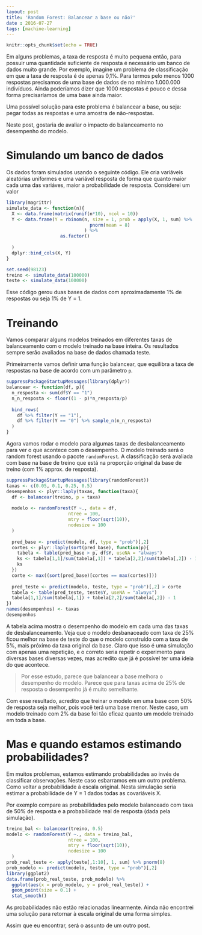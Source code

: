 ```yaml
---
layout: post
title: 'Random Forest: Balancear a base ou não?'
date : 2016-07-27
tags: [machine-learning]
--- 
```


```r
knitr::opts_chunk$set(echo = TRUE)
```

Em alguns problemas, a taxa de resposta é muito pequena então, para possuir uma
quantidade suficiente de resposta é necessário um banco de dados muito grande. Por exemplo, imagine um problema de classificação em que a taxa de resposta é de apenas
0,1%. Para termos pelo menos 1000 respostas precisamos de uma base de dados de 
no mínimo 1.000.000 indivíduos. Ainda poderíamos dizer que 1000 respostas é pouco e
dessa forma precisaríamos de uma base ainda maior.

Uma possível solução para este problema é balancear a base, ou seja: pegar todas as respostas e uma amostra de não-respostas. 

Neste post, gostaria de avaliar o impacto do balanceamento no desempenho do modelo.

# Simulando um banco de dados

Os dados foram simulados usando o seguinte código. Ele cria variáveis aleatórias uniformes
e uma variável resposta de forma que quanto maior cada uma das variáves, maior a probabilidade
de resposta. Considerei um valor 

```r
library(magrittr)
simulate_data <- function(n){
  X <- data.frame(matrix(runif(n*10), ncol = 10))
  Y <- data.frame(Y = rbinom(n, size = 1, prob = apply(X, 1, sum) %>%
                               pnorm(mean = 8)
                             ) %>% 
                    as.factor()
                               
  ) 
  dplyr::bind_cols(X, Y)
}
```

```r
set.seed(98123)
treino <- simulate_data(100000)
teste <- simulate_data(100000)
```

Esse código gerou duas bases de dados com aproximadamente 1% de respostas ou seja 1% de Y = 1.

# Treinando 

Vamos comparar alguns modelos treinados em diferentes taxas de balanceamento com o modelo treinado na base inteira. Os resultados sempre serão avaliados na base de dados chamada teste. 

Primeiramente vamos definir uma função balancear, que equilibra a taxa de respostas na base de acordo com um parâmetro `p`.

```r
suppressPackageStartupMessages(library(dplyr))
balancear <- function(df, p){
  n_resposta <- sum(df$Y == "1")
  n_n_resposta <- floor((1 - p)*n_resposta/p)
  
  bind_rows(
    df %>% filter(Y == "1"),
    df %>% filter(Y == "0") %>% sample_n(n_n_resposta)
  )
}
```

Agora vamos rodar o modelo para algumas taxas de desbalanceamento para ver o que acontece com o desempenho. O modelo treinado será o random forest usando o pacote `randomForest`. A classificação será avaliada com base na base de treino que está na proporção original da base de treino (com 1% approx. de resposta).

```r
suppressPackageStartupMessages(library(randomForest))
taxas <- c(0.05, 0.1, 0.25, 0.5)
desempenhos <- plyr::laply(taxas, function(taxa){
  df <- balancear(treino, p = taxa)
  
  modelo <- randomForest(Y ~., data = df,
                       ntree = 100, 
                       mtry = floor(sqrt(10)),
                       nodesize = 100
  )
  
  pred_base <- predict(modelo, df, type = "prob")[,2]
  cortes <- plyr::laply(sort(pred_base), function(p){
    tabela <- table(pred_base > p, df$Y, useNA = "always")
    ks <- tabela[1,1]/sum(tabela[,1]) + tabela[2,2]/sum(tabela[,2]) - 1
    ks
  })
  corte <- max((sort(pred_base)[cortes == max(cortes)]))
  
  pred_teste <- predict(modelo, teste, type = "prob")[,2] > corte
  tabela <- table(pred_teste, teste$Y, useNA = "always")
  tabela[1,1]/sum(tabela[,1]) + tabela[2,2]/sum(tabela[,2]) - 1
})
names(desempenhos) <- taxas
desempenhos
```

A tabela acima mostra o desempenho do modelo em cada uma das taxas de desbalanceamento.
Veja que o modelo desbanaceado com taxa de 25% ficou melhor na base de teste do que o modelo
construído com a taxa de 5%, mais próximo da taxa original da base. Claro que isso é uma simulação com apenas uma repetição, e o correto seria repetir o experimento para diversas bases diversas vezes, mas acredito que já é possível ter uma ideia do que acontece. 

> Por esse estudo, parece que balancear a base melhora o desempenho do modelo. Parece que para taxas acima de 25% de resposta o desempenho já é muito semelhante.

Com esse resultado, acredito que treinar o modelo em uma base com 50% de resposta seja melhor, pois você terá uma base menor. Neste caso, um modelo treinado com 2% da base foi tão eficaz quanto um modelo treinado em toda a base.

# Mas e quando estamos estimando probabilidades?

Em muitos problemas, estamos estimando probabilidades ao invés de classificar observações. Neste caso esbarramos em um outro problema. Como voltar a probabilidade à escala original. Nesta simulação seria estimar a probabilidade de Y = 1 dados todas as covariáveis X.

Por exemplo compare as probabilidades pelo modelo balanceado com taxa de 50% de resposta e 
a probabilidade real de resposta (dada pela simulação).

```r
treino_bal <- balancear(treino, 0.5)
modelo <- randomForest(Y ~., data = treino_bal,
                       ntree = 100, 
                       mtry = floor(sqrt(10)),
                       nodesize = 100
  )
prob_real_teste <- apply(teste[,1:10], 1, sum) %>% pnorm(8)
prob_modelo <- predict(modelo, teste, type = "prob")[,2]
library(ggplot2)
data.frame(prob_real_teste, prob_modelo) %>%
  ggplot(aes(x = prob_modelo, y = prob_real_teste)) + 
  geom_point(size = 0.1) +
  stat_smooth()
```

As probabilidades não estão relacionadas linearmente. Ainda não encontrei uma solução para
retornar à escala original de uma forma simples. 

Assim que eu encontrar, será o assunto de um outro post.
